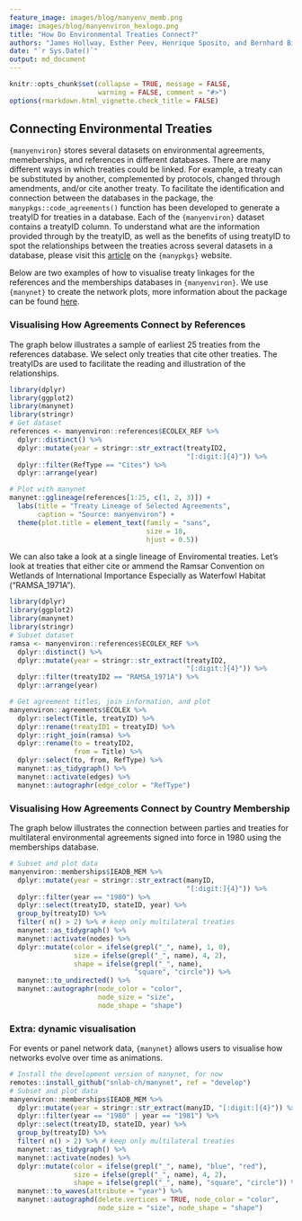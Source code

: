 ```yaml
---
feature_image: images/blog/manyenv_memb.png
image: images/blog/manyenviron_hexlogo.png
title: "How Do Environmental Treaties Connect?"
authors: "James Hollway, Esther Peev, Henrique Sposito, and Bernhard Bieri"
date: "`r Sys.Date()`"
output: md_document
---
```


```r
knitr::opts_chunk$set(collapse = TRUE, message = FALSE,
                      warning = FALSE, comment = "#>")
options(rmarkdown.html_vignette.check_title = FALSE)
```

## Connecting Environmental Treaties

`{manyenviron}` stores several datasets on environmental agreements, memeberships, and references in different databases. 
There are many different ways in which treaties could be linked.
For example, a treaty can be substituted by another, complemented by protocols,
changed through amendments, and/or cite another treaty.
To facilitate the identification and connection between the databases in the package, the `manypkgs::code_agreements()` function has been developed to generate a treatyID for treaties in a database.
Each of the `{manyenviron}` dataset contains a treatyID column.
To understand what are the information provided through by the treatyID,
as well as the benefits of using treatyID to spot the relationships between the treaties across several datasets
in a database, please visit this [article](https://globalgov.github.io/manypkgs/articles/agreements.html)
on the `{manypkgs}` website.

Below are two examples of how to visualise treaty linkages for the references and the
memberships databases in `{manyenviron}`.
We use `{manynet}` to create the network plots, more information about the package can be found
[here](https://snlab-ch.github.io/manynet/).

### Visualising How Agreements Connect by References

The graph below illustrates a sample of earliest 25 treaties from the references database. We select only treaties that cite other treaties. The treatyIDs are used to facilitate the reading and illustration of the relationships.

```r
library(dplyr)
library(ggplot2)
library(manynet)
library(stringr)
# Get dataset
references <- manyenviron::references$ECOLEX_REF %>%
  dplyr::distinct() %>%
  dplyr::mutate(year = stringr::str_extract(treatyID2,
                                            "[:digit:]{4}")) %>%
  dplyr::filter(RefType == "Cites") %>%
  dplyr::arrange(year)

# Plot with manynet
manynet::gglineage(references[1:25, c(1, 2, 3)]) +
  labs(title = "Treaty Lineage of Selected Agreements",
       caption = "Source: manyenviron") +
  theme(plot.title = element_text(family = "sans",
                                  size = 18,
                                  hjust = 0.5))
```

We can also take a look at a single lineage of Enviromental treaties.
Let's look at treaties that either cite or ammend the Ramsar Convention on Wetlands of International
Importance Especially as Waterfowl Habitat ("RAMSA_1971A").

```r
library(dplyr)
library(ggplot2)
library(manynet)
library(stringr)
# Subset dataset
ramsa <- manyenviron::references$ECOLEX_REF %>%
  dplyr::distinct() %>%
  dplyr::mutate(year = stringr::str_extract(treatyID2,
                                            "[:digit:]{4}")) %>%
  dplyr::filter(treatyID2 == "RAMSA_1971A") %>%
  dplyr::arrange(year)

# Get agreement titles, join information, and plot
manyenviron::agreements$ECOLEX %>%
  dplyr::select(Title, treatyID) %>%
  dplyr::rename(treatyID1 = treatyID) %>%
  dplyr::right_join(ramsa) %>%
  dplyr::rename(to = treatyID2,
                from = Title) %>%
  dplyr::select(to, from, RefType) %>%
  manynet::as_tidygraph() %>%
  manynet::activate(edges) %>%
  manynet::autographr(edge_color = "RefType")
```

### Visualising How Agreements Connect by Country Membership

The graph below illustrates the connection between parties and treaties for multilateral environmental agreements signed into force in 1980 using the memberships database.

```r
# Subset and plot data
manyenviron::memberships$IEADB_MEM %>%
  dplyr::mutate(year = stringr::str_extract(manyID,
                                            "[:digit:]{4}")) %>%
  dplyr::filter(year == "1980") %>%
  dplyr::select(treatyID, stateID, year) %>%
  group_by(treatyID) %>%
  filter( n() > 2) %>% # keep only multilateral treaties
  manynet::as_tidygraph() %>%
  manynet::activate(nodes) %>%
  dplyr::mutate(color = ifelse(grepl("_", name), 1, 0),
                size = ifelse(grepl("_", name), 4, 2),
                shape = ifelse(grepl("_", name),
                               "square", "circle")) %>%
  manynet::to_undirected() %>%
  manynet::autographr(node_color = "color",
                      node_size = "size",
                      node_shape = "shape")
```

### Extra: dynamic visualisation

For events or panel network data, `{manynet}` allows users to visualise how networks evolve over time as animations.

```r
# Install the development version of manynet, for now
remotes::install_github("snlab-ch/manynet", ref = "develop")
# Subset and plot data
manyenviron::memberships$IEADB_MEM %>%
  dplyr::mutate(year = stringr::str_extract(manyID, "[:digit:]{4}")) %>%
  dplyr::filter(year == "1980" | year == "1981") %>%
  dplyr::select(treatyID, stateID, year) %>%
  group_by(treatyID) %>%
  filter( n() > 2) %>% # keep only multilateral treaties
  manynet::as_tidygraph() %>%
  manynet::activate(nodes) %>%
  dplyr::mutate(color = ifelse(grepl("_", name), "blue", "red"),
                size = ifelse(grepl("_", name), 4, 2),
                shape = ifelse(grepl("_", name), "square", "circle")) %>%
  manynet::to_waves(attribute = "year") %>% 
  manynet::autographd(delete.vertices = TRUE, node_color = "color",
                      node_size = "size", node_shape = "shape")
```
 